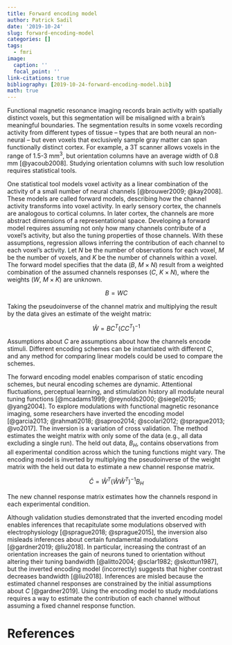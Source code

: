 ```yaml
---
title: Forward encoding model
author: Patrick Sadil
date: '2019-10-24'
slug: forward-encoding-model
categories: []
tags:
  - fmri
image:
  caption: ''
  focal_point: ''
link-citations: true
bibliography: [2019-10-24-forward-encoding-model.bib]
math: true
---
```


Functional magnetic resonance imaging records brain activity with spatially distinct voxels, but this segmentation will be misaligned with a brain's meaningful boundaries. The segmentation results in some voxels recording activity from different types of tissue -- types that are both neural an non-neural -- but even voxels that exclusively sample gray matter can span functionally distinct cortex. For example, a 3T scanner allows voxels in the range of 1.5-3 mm$^3$, but orientation columns have an average width of 0.8 mm [@yacoub2008]. Studying orientation columns with such low resolution requires statistical tools.

One statistical tool models voxel activity as a linear combination of the activity of a small number of neural channels [@brouwer2009; @kay2008]. These models are called forward models, describing how the channel activity transforms into voxel activity. In early sensory cortex, the channels are analogous to cortical columns. In later cortex, the channels are more abstract dimensions of a representational space. Developing a forward model requires assuming not only how many channels contribute of a voxel's activity, but also the tuning properties of those channels. With these assumptions, regression allows inferring the contribution of each channel to each voxel's activity. Let $N$ be the number of observations for each voxel, $M$ be the number of voxels, and $K$ be the number of channels within a voxel. The forward model specifies that the data ($B$, $M \times N$) result from a weighted combination of the assumed channels responses ($C$, $K \times N$), where the weights ($W$, $M \times K$) are unknown.

$$
B = WC
$$

Taking the pseudoinverse of the channel matrix and multiplying the result by the data gives an estimate of the weight matrix:

$$
\widehat{W} = BC^T(CC^T)^{-1}
$$

Assumptions about $C$ are assumptions about how the channels encode stimuli. Different encoding schemes can be instantiated with different $C$, and any method for comparing linear models could be used to compare the schemes. 

The forward encoding model enables comparison of static encoding schemes, but neural encoding schemes are dynamic. Attentional fluctuations, perceptual learning, and stimulation history all modulate neural tuning functions [@mcadams1999; @reynolds2000; @siegel2015; @yang2004]. To explore modulations with functional magnetic resonance imaging, some researchers have inverted the encoding model [@garcia2013; @rahmati2018; @saproo2014; @scolari2012; @sprague2013; @vo2017]. The inversion is a variation of cross validation. The method estimates the weight matrix with only some of the data (e.g., all data excluding a single run). The held out data, $B_H$, contains observations from all experimental condition across which the tuning functions might vary. The encoding model is inverted by multiplying the pseudoinverse of the weight matrix with the held out data to estimate a new channel response matrix.

$$
\widehat{C} = \widehat{W}^T(\widehat{W}\widehat{W}^T)^{-1}B_H
$$

The new channel response matrix estimates how the channels respond in each experimental condition. 

Although validation studies demonstrated that the inverted encoding model enables inferences that recapitulate some modulations observed with electrophysiology [@sprague2018; @sprague2015], the inversion also misleads inferences about certain fundamental modulations [@gardner2019; @liu2018]. In particular, increasing the contrast of an orientation increases the gain of neurons tuned to orientation without altering their tuning bandwidth [@alitto2004; @sclar1982; @skottun1987], but the inverted encoding model (incorrectly) suggests that higher contrast decreases bandwidth [@liu2018]. Inferences are misled because the estimated channel responses are constrained by the initial assumptions about $C$ [@gardner2019]. Using the encoding model to study modulations requires a way to estimate the contribution of each channel without assuming a fixed channel response function. 

# References


